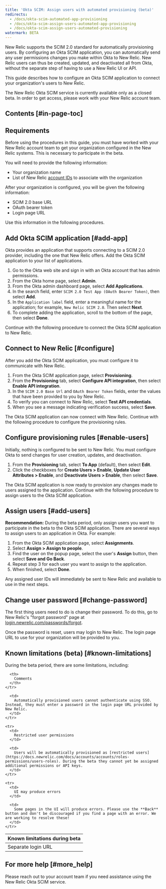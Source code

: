 ```yaml
---
title: 'Okta SCIM: Assign users with automated provisioning (beta)'
redirects:
  - /docs/okta-scim-automated-app-provisioning
  - /docs/okta-scim-assign-users-automated-app-provisioning
  - /docs/okta-scim-assign-users-automated-provisioning
watermark: BETA
---
```


New Relic supports the SCIM 2.0 standard for automatically provisioning users. By configuring an Okta SCIM application, you can automatically send any user permissions changes you make within Okta to New Relic. New Relic users can thus be created, updated, and deactivated all from Okta, without the separate step of having to use a New Relic UI or API.

This guide describes how to configure an Okta SCIM application to connect your organization's users to New Relic.

<Callout variant="tip">
  The New Relic Okta SCIM service is currently available only as a closed beta. In order to get access, please work with your New Relic account team.
</Callout>

## Contents [#in-page-toc]

## Requirements

Before using the procedures in this guide, you must have worked with your New Relic account team to get your organization configured in the New Relic systems. This is necessary to participate in the beta.

You will need to provide the following information:

* Your organization name
* List of New Relic [account IDs](https://docs.newrelic.com/docs/accounts/install-new-relic/account-setup/account-id) to associate with the organization

After your organization is configured, you will be given the following information:

* SCIM 2.0 base URL
* OAuth bearer token
* Login page URL

Use this information in the following procedures.

## Add Okta SCIM application [#add-app]

Okta provides an application that supports connecting to a SCIM 2.0 provider, including the one that New Relic offers. Add the Okta SCIM application to your list of applications.

1. Go to the Okta web site and sign in with an Okta account that has admin permissions.
2. From the Okta home page, select **Admin**.
3. From the Okta admin dashboard page, select **Add Applications**.
4. In the search field, enter `SCIM 2.0 Test App (OAuth Bearer Token)`, then select **Add**.
5. In the `Application label` field, enter a meaningful name for the application; for example, `New Relic SCIM 2.0`. Then select **Next**.
6. To complete adding the application, scroll to the bottom of the page, then select **Done**.

Continue with the following procedure to connect the Okta SCIM application to New Relic.

## Connect to New Relic [#configure]

After you add the Okta SCIM application, you must configure it to communicate with New Relic.

1. From the Okta SCIM application page, select **Provisioning**.
2. From the **Provisioning** tab, select **Configure API integration**, then select **Enable API integration**.
3. In the `SCIM 2.0 Base Url` and `OAuth Bearer Token` fields, enter the values that have been provided to you by New Relic.
4. To verify you can connect to New Relic, select **Test API credentials**.
5. When you see a message indicating verification success, select **Save**.

The Okta SCIM application can now connect with New Relic. Continue with the following procedure to configure the provisioning rules.

## Configure provisioning rules [#enable-users]

Initially, nothing is configured to be sent to New Relic. You must configure Okta to send changes for user creation, updates, and deactivation.

1. From the **Provisioning** tab, select **To App** (default), then select **Edit**.
2. Click the checkboxes for **Create Users > Enable**, **Update User Attributes > Enable**, and **Deactivate Users > Enable**, then select **Save**.

The Okta SCIM application is now ready to provision any changes made to users assigned to the application. Continue with the following procedure to assign users to the Okta SCIM application.

## Assign users [#add-users]

**Recommendation:** During the beta period, only assign users you want to participate in the beta to the Okta SCIM application. There are several ways to assign users to an application in Okta. For example:

1. From the Okta SCIM application page, select **Assignments**.
2. Select **Assign > Assign to people**.
3. Find the user on the popup page, select the user's **Assign** button, then select **Save and Go Back**.
4. Repeat step 3 for each user you want to assign to the application.
5. When finished, select **Done**.

Any assigned user IDs will immediately be sent to New Relic and available to use in the next steps.

## Change user password [#change-password]

The first thing users need to do is change their password. To do this, go to New Relic's "forgot password" page at [login.newrelic.com/passwords/forgot](https://login.newrelic.com/passwords/forgot).

Once the password is reset, users may login to New Relic. The login page URL to use for your organization will be provided to you.

## Known limitations (beta) [#known-limitations]

During the beta period, there are some limitations, including:

<Table>
  <thead>
    <tr>
      <th style={{ width: "200px" }}>
        Known limitations during beta
      </th>

      <th>
        Comments
      </th>
    </tr>
  </thead>

  <tbody>
    <tr>
      <td>
        Separate login URL
      </td>

      <td>
        Automatically provisioned users cannot authenticate using SSO. Instead, they must enter a password in the login page URL provided by New Relic.
      </td>
    </tr>

    <tr>
      <td>
        Restricted user permissions
      </td>

      <td>
        Users will be automatically provisioned as [restricted users](https://docs.newrelic.com/docs/accounts/accounts/roles-permissions/users-roles). During the beta they cannot yet be assigned additional permissions or API keys.
      </td>
    </tr>

    <tr>
      <td>
        UI may produce errors
      </td>

      <td>
        Some pages in the UI will produce errors. Please use the **Back** button and don't be discouraged if you find a page with an error. We are working to resolve these!
      </td>
    </tr>
  </tbody>
</Table>

## For more help [#more_help]

Please reach out to your account team if you need assistance using the New Relic Okta SCIM service.
